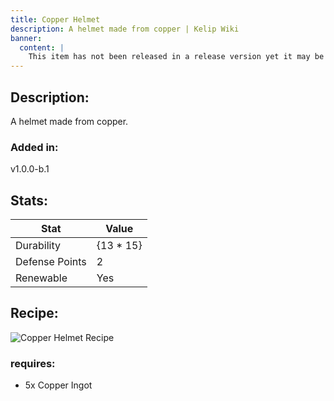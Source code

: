 ```yaml
---
title: Copper Helmet
description: A helmet made from copper | Kelip Wiki
banner:
  content: |
    This item has not been released in a release version yet it may be removed before the next release.
---
```


## Description:
A helmet made from copper.

### Added in: 
v1.0.0-b.1

## Stats:

| Stat | Value |
| --- | --- |
| Durability | {13 * 15} |
| Defense Points | 2 |
| Renewable | Yes |

## Recipe:
![Copper Helmet Recipe](/assets/items/copper_helmet_recipe.png)

### requires:
- 5x Copper Ingot